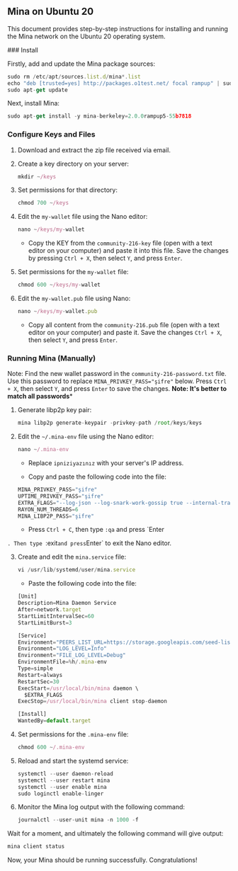 
## Mina on Ubuntu 20

This document provides step-by-step instructions for installing and running the Mina network on the Ubuntu 20 operating system.


<Steps>
### Install

Firstly, add and update the Mina package sources:

```js copy filename="Remove existing Mina sources"
sudo rm /etc/apt/sources.list.d/mina*.list
echo "deb [trusted=yes] http://packages.o1test.net/ focal rampup" | sudo tee /etc/apt/sources.list.d/mina-rampup.list
sudo apt-get update
```

Next, install Mina:

```js copy filename="Install Mina Daemon"
sudo apt-get install -y mina-berkeley=2.0.0rampup5-55b7818
```

### Configure Keys and Files

1. Download and extract the zip file received via email.

2. Create a key directory on your server:

   ```js copy filename="Create key directory"
   mkdir ~/keys
   ```

3. Set permissions for that directory:

   ```js copy filename="Set permissions"
   chmod 700 ~/keys
   ```

4. Edit the `my-wallet` file using the Nano editor:

   ```js copy filename="Edit"
   nano ~/keys/my-wallet
   ```

   - Copy the KEY from the `community-216-key` file (open with a text editor on your computer) and paste it into this file. Save the changes by pressing `Ctrl + X`, then select `Y`, and press `Enter`.

5. Set permissions for the `my-wallet` file:

   ```js copy filename="Set permissions"
   chmod 600 ~/keys/my-wallet
   ```

6. Edit the `my-wallet.pub` file using Nano:

   ```js copy filename="Edit my-wallet file"
   nano ~/keys/my-wallet.pub
   ```

   - Copy all content from the `community-216.pub` file (open with a text editor on your computer) and paste it. Save the changes `Ctrl + X`, then select `Y`, and press `Enter`.

### Running Mina (Manually)

Note: Find the new wallet password in the `community-216-password.txt` file. Use this password to replace `MINA_PRIVKEY_PASS="şifre"` below. Press `Ctrl + X`, then select `Y`, and press `Enter` to save the changes.
**Note: It's better to match all passwords***

1. Generate libp2p key pair:

   ```js copy filename="Generate"
   mina libp2p generate-keypair -privkey-path /root/keys/keys
   ```

2. Edit the `~/.mina-env` file using the Nano editor:

   ```js copy filename="Edit"
   nano ~/.mina-env
   ```

   - Replace `ipniziyazınız` with your server's IP address.

   - Copy and paste the following code into the file:

   ```js copy filename="Edit & Set"
   MINA_PRIVKEY_PASS="şifre"
   UPTIME_PRIVKEY_PASS="şifre"
   EXTRA_FLAGS="--log-json --log-snark-work-gossip true --internal-tracing --insecure-rest-server --log-level Debug --file-log-level Debug --config-directory /root/.mina-config/ --external-ip ipniziyazınız --itn-keys  f1F38+W3zLcc45fGZcAf9gsZ7o9Rh3ckqZQw6yOJiS4=,6GmWmMYv5oPwQd2xr6YArmU1YXYCAxQAxKH7aYnBdrk=,ZJDkF9EZlhcAU1jyvP3m9GbkhfYa0yPV+UdAqSamr1Q=,NW2Vis7S5G1B9g2l9cKh3shy9qkI1lvhid38763vZDU=,Cg/8l+JleVH8yNwXkoLawbfLHD93Do4KbttyBS7m9hQ= --itn-graphql-port 3089 --uptime-submitter-key  /root/keys/my-wallet --uptime-url https://block-producers-uptime-itn.minaprotocol.tools/v1/submit --metrics-port 10001 --enable-peer-exchange  true --libp2p-keypair /root/keys/keys --log-precomputed-blocks true --max-connections 200 --peer-list-url  https://storage.googleapis.com/seed-lists/testworld-2-0_seeds.txt --generate-genesis-proof  true --block-producer-key /root/keys/my-wallet --node-status-url https://nodestats-itn.minaprotocol.tools/submit/stats  --node-error-url https://nodestats-itn.minaprotocol.tools/submit/stats  --file-log-rotations 500"
   RAYON_NUM_THREADS=6
   MINA_LIBP2P_PASS="şifre"
   ```

   - Press `Ctrl + C`, then type `:qa` and press `Enter

`. Then type `:exit` and press `Enter` to exit the Nano editor.

3. Create and edit the `mina.service` file:

   ```js copy filename="Creat & Edit"
   vi /usr/lib/systemd/user/mina.service
   ```

   - Paste the following code into the file:

   ```js copy filename="Enter this Code"
   [Unit]
   Description=Mina Daemon Service
   After=network.target
   StartLimitIntervalSec=60
   StartLimitBurst=3

   [Service]
   Environment="PEERS_LIST_URL=https://storage.googleapis.com/seed-lists/berkeley_seeds.txt"
   Environment="LOG_LEVEL=Info"
   Environment="FILE_LOG_LEVEL=Debug"
   EnvironmentFile=%h/.mina-env
   Type=simple
   Restart=always
   RestartSec=30
   ExecStart=/usr/local/bin/mina daemon \
     $EXTRA_FLAGS
   ExecStop=/usr/local/bin/mina client stop-daemon

   [Install]
   WantedBy=default.target
   ```

4. Set permissions for the `.mina-env` file:

   ```js copy filename="Set permissions"
   chmod 600 ~/.mina-env
   ```

5. Reload and start the systemd service:

   ```js copy filename="Reload and start"
   systemctl --user daemon-reload
   systemctl --user restart mina
   systemctl --user enable mina
   sudo loginctl enable-linger
   ```

6. Monitor the Mina log output with the following command:

   ```js copy filename="Mina log output"
   journalctl --user-unit mina -n 1000 -f
   ```

Wait for a moment, and ultimately the following command will give output:

```js copy filename="output"
mina client status
```

</Steps>

Now, your Mina should be running successfully. Congratulations!